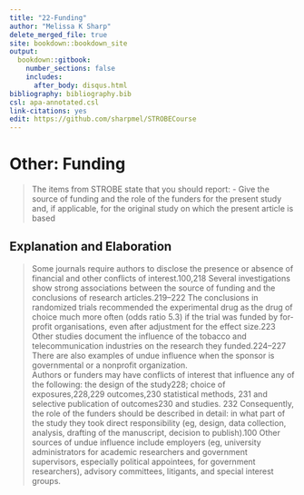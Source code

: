 ---
title: "22-Funding"
author: "Melissa K Sharp"
delete_merged_file: true
site: bookdown::bookdown_site
output:
  bookdown::gitbook:
    number_sections: false 
    includes: 
      after_body: disqus.html
bibliography: bibliography.bib
csl: apa-annotated.csl
link-citations: yes
edit: https://github.com/sharpmel/STROBECourse
---

# Other: Funding 
> The items from STROBE state that you should report: 
-	Give the source of funding and the role of the funders for the present study and, if applicable, for the original study on which the present article is based

## Explanation and Elaboration 
> Some journals require authors to disclose the presence or absence of financial and other conflicts of interest.100,218 Several investigations show strong associations between the source of funding and the conclusions of research articles.219–222 The conclusions in randomized trials recommended the experimental drug as the drug of choice much more often (odds ratio 5.3) if the trial was funded by for-profit organisations, even after adjustment for the effect size.223 Other studies document the influence of the tobacco and telecommunication industries on the research they funded.224–227 There are also examples of undue influence when the sponsor is governmental or a nonprofit organization.
</br>
Authors or funders may have conflicts of interest that influence any of the following: the design of the study228; choice of exposures,228,229 outcomes,230 statistical methods, 231 and selective publication of outcomes230 and studies. 232 Consequently, the role of the funders should be described in detail: in what part of the study they took direct responsibility (eg, design, data collection, analysis, drafting of the manuscript, decision to publish).100 Other sources of undue influence include employers (eg, university administrators for academic researchers and government supervisors, especially political appointees, for government researchers), advisory committees, litigants, and special interest groups.